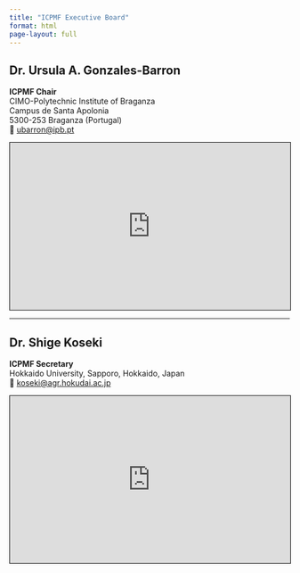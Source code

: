 ```yaml
---
title: "ICPMF Executive Board"
format: html
page-layout: full
---
```


## Dr. Ursula A. Gonzales-Barron  
**ICPMF Chair**  
CIMO-Polytechnic Institute of Braganza  
Campus de Santa Apolonia  
5300-253 Braganza (Portugal)  
📧 [ubarron@ipb.pt](mailto:ubarron@ipb.pt)

<iframe width="100%" height="300" frameborder="0" scrolling="no" marginheight="0" marginwidth="0"
src="https://www.openstreetmap.org/export/embed.html?bbox=-6.771%2C41.795%2C-6.767%2C41.799&amp;layer=mapnik&amp;marker=41.7970%2C-6.7690"
style="border: 1px solid black"></iframe>

---

## Dr. Shige Koseki  
**ICPMF Secretary**  
Hokkaido University, Sapporo, Hokkaido, Japan  
📧 [koseki@agr.hokudai.ac.jp](mailto:koseki@agr.hokudai.ac.jp)

<iframe width="100%" height="300" frameborder="0" scrolling="no" marginheight="0" marginwidth="0"
src="https://www.openstreetmap.org/export/embed.html?bbox=141.339%2C43.073%2C141.342%2C43.076&amp;layer=mapnik&amp;marker=43.0747%2C141.3408"
style="border: 1px solid black"></iframe>


